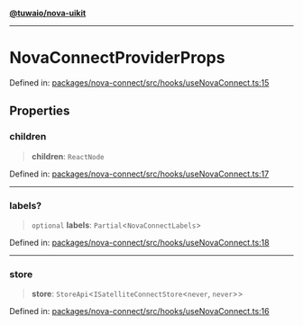 [**@tuwaio/nova-uikit**](../../../../README.md)

***

# NovaConnectProviderProps

Defined in: [packages/nova-connect/src/hooks/useNovaConnect.ts:15](https://github.com/TuwaIO/nova-uikit/blob/1de20634cb4fa6020b9658ccb5e4f94cd501a495/packages/nova-connect/src/hooks/useNovaConnect.ts#L15)

## Properties

### children

> **children**: `ReactNode`

Defined in: [packages/nova-connect/src/hooks/useNovaConnect.ts:17](https://github.com/TuwaIO/nova-uikit/blob/1de20634cb4fa6020b9658ccb5e4f94cd501a495/packages/nova-connect/src/hooks/useNovaConnect.ts#L17)

***

### labels?

> `optional` **labels**: `Partial`\<`NovaConnectLabels`\>

Defined in: [packages/nova-connect/src/hooks/useNovaConnect.ts:18](https://github.com/TuwaIO/nova-uikit/blob/1de20634cb4fa6020b9658ccb5e4f94cd501a495/packages/nova-connect/src/hooks/useNovaConnect.ts#L18)

***

### store

> **store**: `StoreApi`\<`ISatelliteConnectStore`\<`never`, `never`\>\>

Defined in: [packages/nova-connect/src/hooks/useNovaConnect.ts:16](https://github.com/TuwaIO/nova-uikit/blob/1de20634cb4fa6020b9658ccb5e4f94cd501a495/packages/nova-connect/src/hooks/useNovaConnect.ts#L16)

